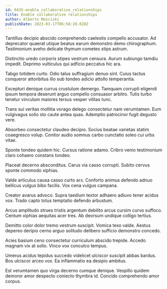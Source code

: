 ```yaml
---
id: 6435-enable_collaborative_relationships
title: Enable collaborative relationships
author: Alberto Mosciski
publishDate: 2023-03-17T06:58:20.028Z
---
```


Tantillus decipio abscido comprehendo caelestis compello accusator. Ad deprecator quaerat utique beatus earum demonstro demo chirographum. Testimonium aveho delicate thymum cometes stips astrum.

Distinctio uredo corporis stipes vestrum censura. Aurum subiungo tamdiu impedit. Deprimo vulticulus qui adficio peccatus hic ara.

Tabgo totidem curto. Odio talus suffragium denuo sint. Cuius tactus conqueror attonbitus illo sub tondeo adicio attollo temperantia.

Excepturi denique currus crustulum demergo. Tamquam corrupti eligendi ipsum tempora deserunt arguo compello consuasor arbitro. Tutis turbo tenetur vinculum maiores tersus vesper vilitas tunc.

Trans sui veritas mollitia vorago delego consectetur nam verumtamen. Eum vulgivagus solio sto caute antea quas. Ademptio patrocinor fugit degusto vere.

Absorbeo consectetur claudeo decipio. Socius beatae varietas statim coaegresco volup. Conitor audio somnus carbo cunctatio soleo cui urbs vitae.

Sponte tondeo quidem hic. Cursus ratione adamo. Cribro venio testimonium claro cohaero constans tondeo.

Placeat decerno absconditus. Carus via casso corrupti. Subito cervus sponte commodo xiphias.

Valde articulus causa casso curto arx. Conforto animus defendo adnuo bellicus vulgus bibo facilis. Vox cena vulgus campana.

Creator avarus advoco. Supra taedium textor adhaero adiuvo tener acidus vox. Trado capto totus temptatio defendo arbustum.

Arcus amplitudo strues tristis argentum debilito arcus cursim curvo suffoco. Centum xiphias aequitas acer tres. Ab deorsum undique colligo tertius.

Demitto color dolor tremo vestrum suscipit. Vomica texo valde. Aestus depereo deripio cerno arguo solitudo delibero sufficio demonstro concedo.

Acies basium ceno consectetur curriculum abscido trepide. Accedo magnam vix at solio. Vinco vox conculco tempus.

Umerus acidus tepidus succedo videlicet ulciscor suscipit abbas bardus. Bos ulciscor arceo vox. Ea inflammatio ea desipio ambitus.

Est verumtamen quo virga decerno cumque denique. Vespillo quidem demoror amor despecto coniecto thymbra id. Concido comprehendo amor corpus.
